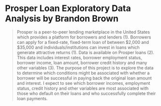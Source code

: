Prosper Loan Exploratory Data Analysis by Brandon Brown
========================================================

> Prosper is a peer-to-peer lending marketplace in the United States which provides a platform for borrowers and lenders (1). Borrowers can apply for a fixed-rate, fixed-term loan of between $2,000 and $35,000 and individuals/institutions can invest in loans which generate attractive returns (1). Data is available on Prosper loans (2). This data includes interest rates, borrower employment status, borrower income, loan amount, borrower credit history and many other variables (3). The purpose of this project is to explore the data to determine which conditions might be associated with whether a borrower will be successful in paying back the original loan amount and interest. I expect to see which borrower incomes, employment status, credit history and other variables are most associated with those who default on their loans and who successfully complete their loan payments.

